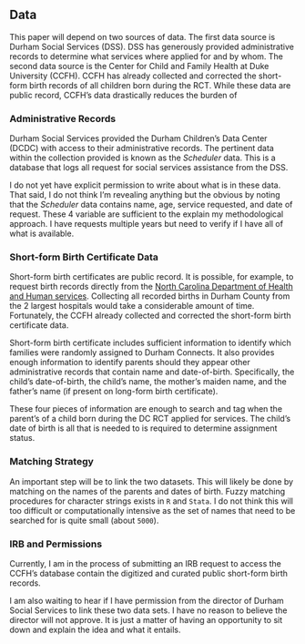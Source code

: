 ## Data {#data-2 -}

This paper will depend on two sources of data. The first data source is Durham Social Services (DSS). DSS has generously provided administrative records to determine what services where applied for and by whom. The second data source is the Center for Child and Family Health at Duke University (CCFH). CCFH has already collected and corrected the short-form birth records of all children born during the RCT. While these data are public record, CCFH's data drastically reduces the burden of 

### Administrative Records {-}

Durham Social Services provided the Durham Children's Data Center (DCDC) with access to their administrative records. The pertinent data within the collection provided is known as the *Scheduler* data. This is a database that logs all request for social services assistance from the DSS.

I do not yet have explicit permission to write about what is in these data. That said, I do not think I'm revealing anything but the obvious by noting that the *Scheduler* data contains name, age, service requested, and date of request. These 4 variable are sufficient to the explain my methodological approach. I have requests multiple years but need to verify if I have all of what is available.

### Short-form Birth Certificate Data {-}

Short-form birth certificates are public record. It is possible, for example, to request birth records directly from the [North Carolina Department of Health and Human services](http://vitalrecords.nc.gov/order.htm). Collecting all recorded births in Durham County from the 2 largest hospitals would take a considerable amount of time. Fortunately, the CCFH already collected and corrected the short-form birth certificate data.

Short-form birth certificate includes sufficient information to identify which families were randomly assigned to Durham Connects. It also provides enough information to identify parents should they appear other administrative records that contain name and date-of-birth. Specifically, the child's date-of-birth, the child's name, the mother's maiden name, and the father's name (if present on long-form birth certificate). 

These four pieces of information are enough to search and tag when the parent's of a child born during the DC RCT applied for services. The child's date of birth is all that is needed to is required to determine assignment status.

### Matching Strategy {-}

An important step will be to link the two datasets. This will likely be done by matching on the names of the parents and dates of birth. Fuzzy matching procedures for character strings exists in `R` and `Stata`. I do not think this will too difficult or computationally intensive as the set of names that need to be searched for is quite small (about `5000`).

### IRB and Permissions {-}

Currently, I am in the process of submitting an IRB request to access the CCFH's database contain the digitized and curated public short-form birth records.

I am also waiting to hear if I have permission from the director of Durham Social Services to link these two data sets. I have no reason to believe the director will not approve. It is just a matter of having an opportunity to sit down and explain the idea and what it entails.

